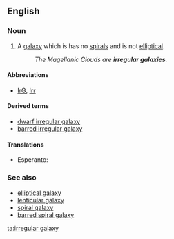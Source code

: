 ==English==

===Noun===
{{wikipedia}}
{{en-noun|head=[[irregular]] [[galaxy]]|irregular galaxies}}

# {{context|astronomy}} A [[galaxy]] which is has no [[spiral]]s and is not [[elliptical]].
#:''The Magellanic Clouds are '''irregular galaxies'''.''

====Abbreviations====
* [[IrG]], [[Irr]]

====Derived terms====
* [[dwarf irregular galaxy]]
* [[barred irregular galaxy]]

====Translations====
{{trans-top|galaxy which has no spiral and is not elliptical}}
* Esperanto: {{t-|eo|malregula galaksio}}
{{trans-mid}}
{{trans-bottom}}

===See also===
*[[elliptical galaxy]]
*[[lenticular galaxy]]
*[[spiral galaxy]]
*[[barred spiral galaxy]]

[[ta:irregular galaxy]]